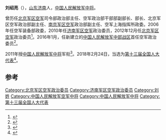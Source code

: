 '''刘绍亮'''（{{bd|1953年|11月||catIdx=}}），[[山东|山东]][[济南|济南]]人，[[中国人民解放军中将|中国人民解放军中将]]。

曾历任[[北京军区空军|北京军区空军]]司令部政治部主任、空军政治部干部部副部长、部长、北京军区空军政治部副主任、[[南京军区空军|南京军区空军]]政治部副主任、空军上海指挥所政委。2006年任空军装备部政委，2010年任[[济南军区空军|济南军区空军]]政治委员，2012年12月任[[北京军区空军|北京军区空军]]政治委员<ref>{{cite news|title=解放军副大军区级将领十八大后调整基本到位|url=http://news.qq.com/a/20130130/000224.htm|accessdate=2014-02-22|newspaper=腾讯网|archive-date=2020-06-04|archive-url=https://web.archive.org/web/20200604224440/https://news.qq.com/a/20130130/000224.htm|dead-url=no}}</ref>。2016年1月，任新建立的[[中国人民解放军中部战区|中国人民解放军中部战区]]首任空军政治委员<ref>{{cite news|title=庄可柱出任中部战区空军司令员，刘绍亮任政委|url=http://www.thepaper.cn/newsDetail_forward_1430296|accessdate=2016-02-06|newspaper=澎湃新闻|archive-date=2016-02-07|archive-url=https://web.archive.org/web/20160207052946/http://www.thepaper.cn/newsDetail_forward_1430296|dead-url=no}}</ref>。

2011年授[[中国人民解放军中将|中国人民解放军中将]]军衔<ref>{{cite news|title=济南军区空政委刘绍亮中将考察环球石材|url=http://www.umgg.biz/cn/article.php?item-45.html|accessdate=2012-05-21|newspaper=石材体验网|archive-date=2014-02-25|archive-url=https://web.archive.org/web/20140225214253/http://www.umgg.biz/cn/article.php?item-45.html|dead-url=yes}}</ref>。2018年2月24日，当选为[[第十三届全国人大代表|第十三届全国人大代表]]<ref>{{Cite web|title=（受权发布）中华人民共和国第十三届全国人民代表大会代表名单-中新网|url=http://www.chinanews.com/gn/2018/02-25/8453959.shtml|accessdate=2021-02-19|work=[[中国新闻网|中国新闻网]]|archive-date=2018-02-27|archive-url=https://web.archive.org/web/20180227031724/http://www.chinanews.com/gn/2018/02-25/8453959.shtml|dead-url=no}}</ref>。

== 参考 ==
{{reflist}}
{{start box}}
{{s-mil|pla}}
{{succession box|[[刘振来|刘振来]]|机构撤销|[[中国人民解放军|中国人民解放军]][[北京军区空军|北京军区空军]]政治委员|2012年12月-2016年1月}}
{{succession box|[[王金相|王金相]]|[[于忠福|于忠福]]|[[中国人民解放军|中国人民解放军]][[济南军区空军|济南军区空军]]政治委员|2010年7月-2012年12月}}
{{end box}}

[[Category:北京军区空军政治委员|Category:北京军区空军政治委员]]
[[Category:济南军区空军政治委员|Category:济南军区空军政治委员]]
[[Category:刘姓|Category:刘姓]]
[[Category:中国人民解放军空军中将|Category:中国人民解放军空军中将]]
[[Category:中国人民解放军中将|Category:中国人民解放军中将]]
[[Category:第十三届全国人大代表|Category:第十三届全国人大代表]]


{{中国军事人物小作品}}